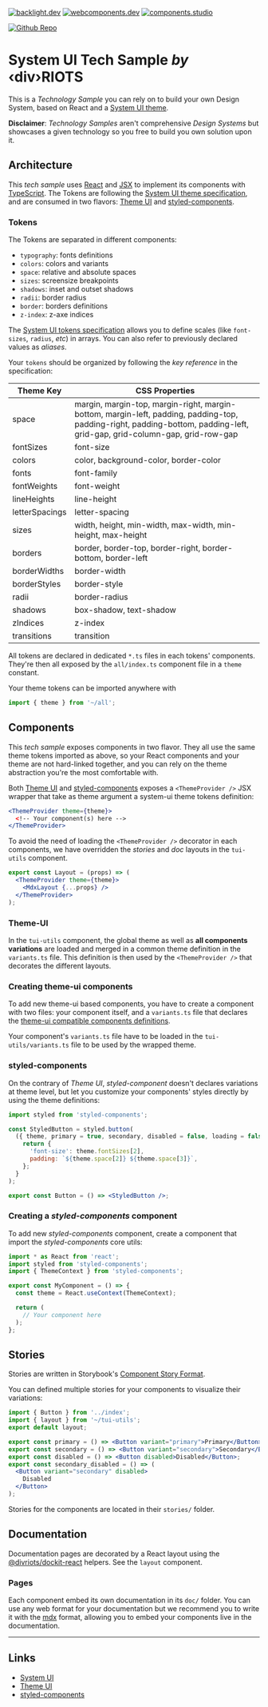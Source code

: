 
[![backlight.dev](https://img.shields.io/badge/Backlight.dev-Design%20System%20Editor-%23f8c307)](https://backlight.dev)
[![webcomponents.dev](https://img.shields.io/badge/WebComponents.dev-Web%20Components%20Studio-%23459BCF)](https://webcomponents.dev)
[![components.studio](https://img.shields.io/badge/Components.studio-Components%20Studio-%23319795)](https://components.studio)

[![Github Repo](https://img.shields.io/github/last-commit/divriots/starter-react-sui)](https://github.com/divriots/starter-react-sui)

# System UI Tech Sample _by_ ‹div›RIOTS

This is a _Technology Sample_ you can rely on to build your own Design System, based on React and a [System UI theme](https://system-ui.com/theme).

**Disclaimer**: _Technology Samples_ aren't comprehensive _Design Systems_ but showcases a given technology so you free to build you own solution upon it.

## Architecture

This _tech sample_ uses [React](https://reactjs.org/) and [JSX](https://reactjs.org/docs/introducing-jsx.html) to implement its components with [TypeScript](https://www.typescriptlang.org/). The Tokens are following the [System UI theme specification](https://system-ui.com/theme), and are consumed in two flavors: [Theme UI](https://theme-ui.com/) and [styled-components](https://styled-components.com/).

### Tokens

The Tokens are separated in different components:

- `typography`: fonts definitions
- `colors`: colors and variants
- `space`: relative and absolute spaces
- `sizes`: screensize breakpoints
- `shadows`: inset and outset shadows
- `radii`: border radius
- `border`: borders definitions
- `z-index`: z-axe indices

The [System UI tokens specification](https://system-ui.com/theme) allows you to define scales (like `font-sizes`, `radius`, _etc_) in arrays. You can also refer to previously declared values as _aliases_.

Your `tokens` should be organized by following the _key reference_ in the specification:

| Theme Key      | CSS Properties                                                                                                                                                           |
| -------------- | ------------------------------------------------------------------------------------------------------------------------------------------------------------------------ |
| space          | margin, margin-top, margin-right, margin-bottom, margin-left, padding, padding-top, padding-right, padding-bottom, padding-left, grid-gap, grid-column-gap, grid-row-gap |
| fontSizes      | font-size                                                                                                                                                                |
| colors         | color, background-color, border-color                                                                                                                                    |
| fonts          | font-family                                                                                                                                                              |
| fontWeights    | font-weight                                                                                                                                                              |
| lineHeights    | line-height                                                                                                                                                              |
| letterSpacings | letter-spacing                                                                                                                                                           |
| sizes          | width, height, min-width, max-width, min-height, max-height                                                                                                              |
| borders        | border, border-top, border-right, border-bottom, border-left                                                                                                             |
| borderWidths   | border-width                                                                                                                                                             |
| borderStyles   | border-style                                                                                                                                                             |
| radii          | border-radius                                                                                                                                                            |
| shadows        | box-shadow, text-shadow                                                                                                                                                  |
| zIndices       | z-index                                                                                                                                                                  |
| transitions    | transition                                                                                                                                                               |

All tokens are declared in dedicated `*.ts` files in each tokens' components. They're then all exposed by the `all/index.ts` component file in a `theme` constant.

Your theme tokens can be imported anywhere with

```ts
import { theme } from '~/all';
```

## Components

This _tech sample_ exposes components in two flavor. They all use the same theme tokens imported as above, so your React components and your theme are not hard-linked together, and you can rely on the theme abstraction you're the most comfortable with.

Both [Theme UI](https://theme-ui.com/#style-your-ui) and [styled-components](https://styled-components.com/docs/api#themeprovider) exposes a `<ThemeProvider />` JSX wrapper that take as theme argument a system-ui theme tokens definition:

```jsx
<ThemeProvider theme={theme}>
  <!-- Your component(s) here -->
</ThemeProvider>
```

To avoid the need of loading the `<ThemeProvider />` decorator in each components, we have overridden the _stories_ and _doc_ layouts in the `tui-utils` component.

```jsx
export const Layout = (props) => (
  <ThemeProvider theme={theme}>
    <MdxLayout {...props} />
  </ThemeProvider>
);
```

### Theme-UI

In the `tui-utils` component, the global theme as well as **all components variations** are loaded and merged in a common theme definition in the `variants.ts` file. This definition is then used by the `<ThemeProvider />` that decorates the different layouts.

### Creating theme-ui components

To add new theme-ui based components, you have to create a component with two files: your component itself, and a `variants.ts` file that declares the [theme-ui compatible components definitions](https://theme-ui.com/components).

Your component's `variants.ts` file have to be loaded in the `tui-utils/variants.ts` file to be used by the wrapped theme.

### styled-components

On the contrary of _Theme UI_, _styled-component_ doesn't declares variations at theme level, but let you customize your components' styles directly by using the theme definitions:

```jsx
import styled from 'styled-components';

const StyledButton = styled.button(
  ({ theme, primary = true, secondary, disabled = false, loading = false }) => {
    return {
      'font-size': theme.fontSizes[2],
      padding: `${theme.space[2]} ${theme.space[3]}`,
    };
  }
);

export const Button = () => <StyledButton />;
```

### Creating a _styled-components_ component

To add new _styled-components_ component, create a component that import the _styled-components_ core utils:

```jsx
import * as React from 'react';
import styled from 'styled-components';
import { ThemeContext } from 'styled-components';

export const MyComponent = () => {
  const theme = React.useContext(ThemeContext);

  return (
    // Your component here
  );
};
```

## Stories

Stories are written in Storybook's [Component Story Format](https://backlight.dev/docs/component-story-format).

You can defined multiple stories for your components to visualize their variations:

```jsx
import { Button } from '../index';
import { layout } from '~/tui-utils';
export default layout;

export const primary = () => <Button variant="primary">Primary</Button>;
export const secondary = () => <Button variant="secondary">Secondary</Button>;
export const disabled = () => <Button disabled>Disabled</Button>;
export const secondary_disabled = () => (
  <Button variant="secondary" disabled>
    Disabled
  </Button>
);
```

Stories for the components are located in their `stories/` folder.

## Documentation

Documentation pages are decorated by a React layout using the [@divriots/dockit-react](https://github.com/divriots/dockit-react) helpers. See the `layout` component.

### Pages

Each component embed its own documentation in its `doc/` folder. You can use any web format for your documentation but we recommend you to write it with the [mdx](https://backlight.dev/docs/mdx) format, allowing you to embed your components live in the documentation.

---

## Links

- [System UI](https://system-ui.com/)
- [Theme UI](https://theme-ui.com/)
- [styled-components](https://styled-components.com/)
